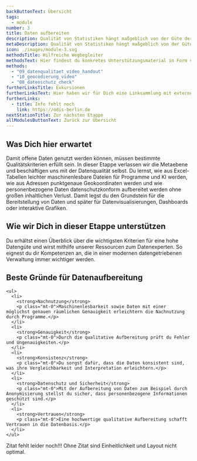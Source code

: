 ```yaml
---
backButtonText: Übersicht
tags:
  - module
number: 3
title: Daten aufbereiten
description: Qualität von Statistiken hängt maßgeblich von der Güte der darunterliegenden Daten ab.
metaDescription: Qualität von Statistiken hängt maßgeblich von der Güte der darunterliegenden Daten ab.
icon: ./images/module-3.svg
methodsTitle: Hilfreiche Wegbegleiter
methodsText: Hier findest du konkretes Unterstützungsmaterial in Form von Leitfäden und kurzen Video-Tutorials, mit denen du deine Daten veredeln kannst.
methods:
  - "09_datenqualitaet_video_handout"
  - "10_geocodierung_video"
  - "08_datenschutz_check"
furtherLinksTitle: Exkursionen
furtherLinksText: Hier haben wir für Dich eine Linksammlung mit externen Ressourcen zusammengetragen. Falls Du noch tiefer ins Thema einsteigen willst – wünschen wir viel Spaß beim Stöbern!
furtherLinks:
  - title: Info fehlt noch
    link: https://odis-berlin.de
nextStationTitle: Zur nächsten Etappe
allModulesButtonText: Zurück zur Übersicht
---
```


## Was Dich hier erwartet

Damit offene Daten genutzt werden können, müssen bestimmte Qualitätskriterien erfüllt sein. In dieser Etappe verlassen wir die Metaebene und beschäftigen uns mit der Datenqualität selbst. Du lernst, wie aus Excel-Tabellen leichter maschinenlesbare Dateien für Programme und KI werden, wie aus Adressen punktgenaue Geokoordinaten werden und wie personenbezogene Daten datenschutzkonform aufbereitet werden ohne großen inhaltlichen Verlust. Damit legst du den Grundstein für die Bereitstellung von Daten und später für Datenvisualisierungen, Dashboards oder interaktive Grafiken.

## Wie wir Dich in dieser Etappe unterstützen

Du erhältst einen Überblick über die wichtigsten Kriterien für eine hohe Datengüte und wirst mithilfe unserer Ressourcen zum Datenexperten. So eignest du dir Kompetenzen an, die in einer modernen datengetriebenen Verwaltung immer wichtiger werden.

<TextContentSection class="bg-bg-alt px-4 sm:px-6">
    <h2>Beste Gründe für Datenaufbereitung</h2>

    <ul>
      <li>
        <strong>Nachnutzung</strong>
        <p class="mt-0">Maschinenlesbarkeit sowie Daten mit einer möglichst genauen räumlichen Genauigkeit erleichtern die Nachnutzung durch Programme.</p>
      </li>
      <li>
        <strong>Genauigkeit</strong>
        <p class="mt-0">Durch die qualitative Aufbereitung prüft du Fehler und Ungenauigkeiten.</p>
      </li>
      <li>
        <strong>Konsistenz</strong>
        <p class="mt-0">Du sorgst dafür, dass die Daten konsistent sind, was ihre Vergleichbarkeit und Interpretation erleichtern.</p>
      </li>
      <li>
        <strong>Datenschutz und Sicherheit</strong>
        <p class="mt-0">Mit der Aufbereitung von Daten zum Beispiel durch Anonymisierung stellst du sicher, dass personenbezogene Informationen geschützt sind.</p>
      </li>
      <li>
        <strong>Vertrauen</strong>
        <p class="mt-0">Eine hochwertige qualitative Aufbereitung schafft Vertrauen in die Datenbasis.</p>
      </li>
    </ul>

</TextContentSection>


<Quote authorName="xxx" authorRole="xxx" authorLogo={logo}>
  Zitat fehlt leider noch!!! Ohne Zitat sind Einheitlichkeit und Layout nicht
  optimal.
</Quote>
